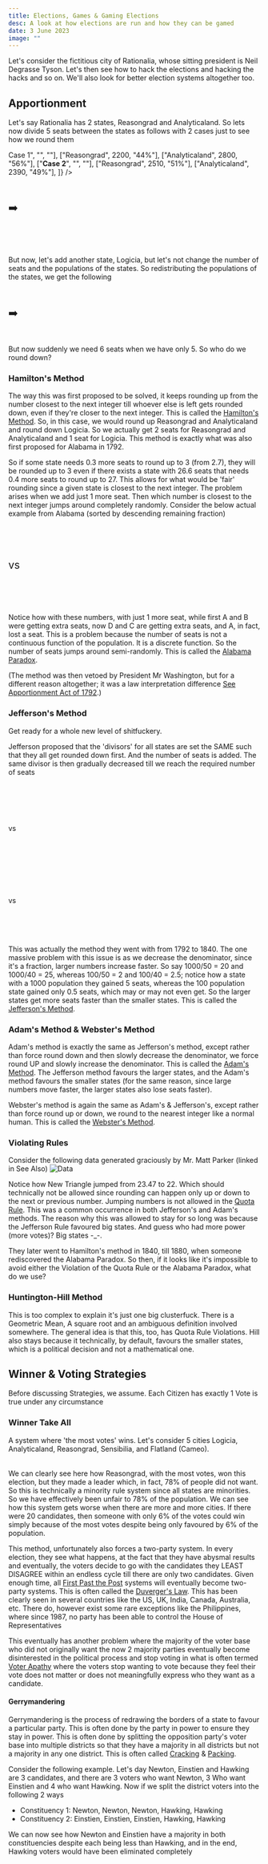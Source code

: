```yaml
---
title: Elections, Games & Gaming Elections
desc: A look at how elections are run and how they can be gamed
date: 3 June 2023
image: ""
---
```

<conf hl="Reasongrad, Analyticaland, Logicia, Hawking, Einstien, Newton" />

<script>
</script>

Let's consider the fictitious city of Rationalia, whose sitting president is Neil Degrasse Tyson. Let's then see how to hack the elections and hacking the hacks and so on. We'll also look for better election systems altogether too.

## Apportionment
Let's say Rationalia has 2 states, Reasongrad and Analyticaland. So lets now divide 5 seats between the states as follows with 2 cases just to see how we round them

<div class="f tc mx-a j-ar scroll-x">
<Table
  titles={["state", "population", "share"]}
  rows={[
    ["<b>Case 1</b>", "", ""],
    ["Reasongrad", 2200, "44%"],
    ["Analyticaland", 2800, "56%"],
    ["<b>Case 2</b>", "", ""],
    ["Reasongrad", 2510, "51%"],
    ["Analyticaland", 2390, "49%"],
  ]}
 />
<div class="p20" style="font-size:1.5em;line-height:6em">➡️</div>
<Table
  titles={["seats"]}
  rows={[
    ["-"],
    ["2 (Round Down 2.2 seats)"],
    ["3 (Round Up 2.8 seats)"],
    ["-"],
    ["3 (Round Up 2.51 seats)"],
    ["2 (Round Down 2.39 seats)"],
  ]}
 />

</div>

But now, let's add another state, Logicia, but let's not change the number of seats and the populations of the states. So redistributing the populations of the states, we get the following

<div class="f tc mx-a j-ar scroll-x">
<Table
  titles={["state", "population", "share"]}
  rows={[
    ["Reasongrad", 1650, "33%"],
    ["Analyticaland", 1600, "32%"],
    ["Logicia", 1750, "35%"],
  ]} />
<div class="p20" style="font-size:1.5em;line-height:3em">➡️</div>
<Table
  titles={["seats"]}
  rows={[
    ["2 (Round Up 1.65 seats)"],
    ["2 (Round Up 1.6 seats)"],
    ["2 (Round Up 1.75 seats)"],
  ]} />
</div>

But now suddenly we need 6 seats when we have only 5. So who do we round down?

### Hamilton's Method
The way this was first proposed to be solved, it keeps rounding up from the number closest to the next integer till whoever else is left gets rounded down, even if they're closer to the next integer. This is called the [Hamilton's Method](https://en.wikipedia.org/wiki/Largest_remainder_method). So, in this case, we would round up Reasongrad and Analyticaland and round down Logicia. So we actually get 2 seats for Reasongrad and Analyticaland and 1 seat for Logicia. This method is exactly what was also first proposed for Alabama in 1792.

So if some state needs 0.3 more seats to round up to 3 (from 2.7), they will be rounded up to 3 even if there exists a state with 26.6 seats that needs 0.4 more seats to round up to 27. This allows for what would be 'fair' rounding since a given state is closest to the next integer. The problem arises when we add just 1 more seat. Then which number is closest to the next integer jumps around completely randomly. Consider the below actual example from Alabama (sorted by descending remaining fraction)

<div class="f tc mx-a j-ar scroll-x">
<Table
  titles={["state", "population", "share", "remaining fraction"]}
  rows={[
    ["A", 3_252, 3.49, 0.49],
    ["B", 21_878, 23.47, 0.47],
    ["C", 4_167, 4.47, 0.47],
    ["D", 9_731, 10.42, 0.42],
    ["E", 1_065, 1.14, 0.14]
  ]}
  label="43 seats"
/>
<div class="p20" style="font-size:1.5em;line-height:6em">vs</div>
<Table
  titles={["state", "population", "share", "remaining fraction"]}
  rows={[
    ["D", 9_731, 10.66, 0.66],
    ["C", 4_167, 4.57, 0.58],
    ["A", 3_252, 3.57, 0.57],
    ["E", 1_065, 1.17, 0.17],
    ["B", 21_878, 24.02, 0.02]
  ]}
  label="44 seats"
/>
</div>

Notice how with these numbers, with just 1 more seat, while first A and B were getting extra seats, now D and C are getting extra seats, and A, in fact, lost a seat. This is a problem because the number of seats is not a continuous function of the population. It is a discrete function. So the number of seats jumps around semi-randomly. This is called the [Alabama Paradox](https://en.wikipedia.org/wiki/Alabama_paradox).

(The method was then vetoed by President Mr Washington, but for a different reason altogether; it was a law interpretation difference [See Apportionment Act of 1792](https://en.wikipedia.org/wiki/Apportionment_Act_of_1792).)

### Jefferson's Method
Get ready for a whole new level of shitfuckery.

Jefferson proposed that the 'divisors' for all states are set the SAME such that they all get rounded down first. And the number of seats is added. The same divisor is then gradually decreased till we reach the required number of seats

<Table
  titles={["state", "population", "portion"]}
  rows={[
    ["Reasongrad", 1650, `1650/1000 = 16.5`],
    ["Analyticaland", 1600, `1600/1000 = 16.0`],
    ["Logicia", 1750, `1750/1000 = 17.5`]
  ]}
/>

<div class="f tc mx-a j-ar scroll-x">
<Table mini
  titles={["seats"]}
  label="Force Round Down"
  rows={[[1], [1], [1]]}
/>
<div class="p20" style="font-size:1em;line-height:8em">vs</div>
<Table mini
  titles={["seats"]}
  label="Reduce to 850"
  rows={[[1], [1], [2]]}
/>
<div class="p20" style="font-size:1em;line-height:8em">vs</div>
<Table mini
  titles={["seats"]}
  label="Reduce to 820"
  rows={[[2], [1], [2]]}
/>
</div>

This was actually the method they went with from 1792 to 1840. The one massive problem with this issue is as we decrease the denominator, since it's a fraction, larger numbers increase faster. So say 1000/50 = 20 and 1000/40 = 25, whereas 100/50 = 2 and 100/40 = 2.5; notice how a state with a 1000 population they gained 5 seats, whereas the 100 population state gained only 0.5 seats, which may or may not even get. So the larger states get more seats faster than the smaller states. This is called the [Jefferson's Method](https://en.wikipedia.org/wiki/Jefferson_method).

### Adam's Method & Webster's Method
Adam's method is exactly the same as Jefferson's method, except rather than force round down and then slowly decrease the denominator, we force round UP and slowly increase the denominator. This is called the [Adam's Method](https://en.wikipedia.org/wiki/Adam%27s_method). The Jefferson method favours the larger states, and the Adam's method favours the smaller states (for the same reason, since large numbers move faster, the larger states also lose seats faster).

Webster's method is again the same as Adam's & Jefferson's, except rather than force round up or down, we round to the nearest integer like a normal human. This is called the [Webster's Method](https://en.wikipedia.org/wiki/Webster%27s_method).

### Violating Rules
Consider the following data generated graciously by Mr. Matt Parker (linked in See Also)
![Data](https://i.imgur.com/WQcE5mV.png)

Notice how New Triangle jumped from 23.47 to 22. Which should technically not be allowed since rounding can happen only up or down to the next or previous number. Jumping numbers is not allowed in the [Quota Rule](https://en.wikipedia.org/wiki/Quota_rule). This was a common occurrence in both Jefferson's and Adam's methods. The reason why this was allowed to stay for so long was because the Jefferson Rule favoured big states. And guess who had more power (more votes)? Big states -\_-.

They later went to Hamilton's method in 1840, till 1880, when someone rediscovered the Alabama Paradox. So then, if it looks like it's impossible to avoid either the Violation of the Quota Rule or the Alabama Paradox, what do we use?

### Huntington-Hill Method
This is too complex to explain it's just one big clusterfuck. There is a Geometric Mean, A square root and an ambiguous definition involved somewhere. The general idea is that this, too, has Quota Rule Violations. Hill also stays because it technically, by default, favours the smaller states, which is a political decision and not a mathematical one.

## Winner & Voting Strategies
Before discussing Strategies, we assume. Each Citizen has exactly 1 Vote is true under any circumstance

### Winner Take All
A system where 'the most votes' wins. Let's consider 5 cities Logicia, Analyticaland, Reasongrad, Sensibilia, and Flatland (Cameo).
<Table
titles={["City", "Got Votes"]}
label="Winner Take All"
rows={[
  ["Logicia", "20%"],
  ["Analyticaland", "18%"],
  ["Reasongrad", "22%"],
  ["Sensibilia", "21%"],
  ["Flatland", "19%"]
]}
/>

We can clearly see here how Reasongrad, with the most votes, won this election, but they made a leader which, in fact, 78% of people did not want. So this is technically a minority rule system since all states are minorities. So we have effectively been unfair to 78% of the population. We can see how this system gets worse when there are more and more cities. If there were 20 candidates, then someone with only 6% of the votes could win simply because of the most votes despite being only favoured by 6% of the population.

This method, unfortunately also forces a two-party system. In every election, they see what happens, at the fact that they have abysmal results and eventually, the voters decide to go with the candidates they LEAST DISAGREE within an endless cycle till there are only two candidates. Given enough time, all [First Past the Post](https://en.wikipedia.org/wiki/First-past-the-post_voting) systems will eventually become two-party systems. This is often called the [Duverger's Law](https://en.wikipedia.org/wiki/Duverger%27s_law). This has been clearly seen in several countries like the US, UK, India, Canada, Australia, etc. There do, however exist some rare exceptions like the Philippines, where since 1987, no party has been able to control the House of Representatives

This eventually has another problem where the majority of the voter base who did not originally want the now 2 majority parties eventually become disinterested in the political process and stop voting in what is often termed [Voter Apathy](https://en.wikipedia.org/wiki/Voter_apathy) where the voters stop wanting to vote because they feel their vote does not matter or does not meaningfully express who they want as a candidate.

#### Gerrymandering
Gerrymandering is the process of redrawing the borders of a state to favour a particular party. This is often done by the party in power to ensure they stay in power. This is often done by splitting the opposition party's voter base into multiple districts so that they have a majority in all districts but not a majority in any one district. This is often called [Cracking](https://en.wikipedia.org/wiki/Gerrymandering) & [Packing](https://en.wikipedia.org/wiki/Gerrymandering).

Consider the following example. Let's day Newton, Einstien and Hawking are 3 candidates, and there are 3 voters who want Newton, 3 Who want Einstien and 4 who want Hawking. Now if we split the district voters into the following 2 ways

- Constituency 1: Newton, Newton, Newton, Hawking, Hawking
- Constituency 2: Einstien, Einstien, Einstien, Hawking, Hawking

We can now see how Newton and Einstien have a majority in both constituencies despite each being less than Hawking, and in the end, Hawking voters would have been eliminated completely